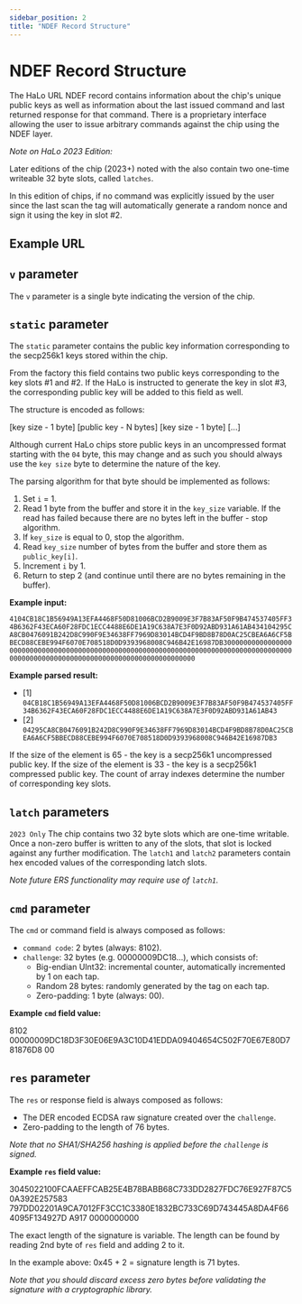 ```yaml
---
sidebar_position: 2
title: "NDEF Record Structure"
---
```



# NDEF Record Structure

The HaLo URL NDEF record contains information about the chip's unique public keys as well as information about the last issued command and last returned response for that command. There is a proprietary interface allowing the user to issue arbitrary commands against the chip using the NDEF layer.

_Note on HaLo 2023 Edition:_

Later editions of the chip (2023+) noted with the also contain two one-time writeable 32 byte slots, called `latches`.

In this edition of chips, if no command was explicitly issued by the user since the last scan the tag will automatically generate a random nonce and sign it using the key in slot #2.

## Example URL

<LongUrl href="https://eth.vrfy.ch/?v=c3&static=4104CB18C1B56949A13EFA4468F50D81006BCD2B9009E3F7B83AF50F9B474537405FF34B6362F43ECA60F28FDC1ECC4488E6DE1A19C638A7E3F0D92ABD931A61AB434104295CA8CB0476091B242D8C990F9E34638FF7969D83014BCD4F9BD8B78D0AC25CBEA6A6CF5BBECD88CEBE994F6070E708518D0D9393968008C946B42E16987DB3000000000000000000000000000000000000000000000000000000000000000000000000000000000000000000000000000000000000000000000000000000000000&latch1=0000000000000000000000000000000000000000000000000000000000000000&latch2=0000000000000000000000000000000000000000000000000000000000000000&cmd=810200000009DC18D3F30E06E9A3C10D41EDDA09404654C502F70E67E80D781876D800&res=3045022100FCAAEFFCAB25E4B78BABB68C733DD2827FDC76E927F87C50A392E257583797DD02201A9CA7012FF3CC1C3380E1832BC733C69D743445A8DA4F664095F134927DA9170000000000" />

## `v` parameter

The `v` parameter is a single byte indicating the version of the chip.

## `static` parameter

The `static` parameter contains the public key information corresponding to the secp256k1 keys stored within the chip.

From the factory this field contains two public keys corresponding to the key slots #1 and #2. If the HaLo is instructed to generate the key in slot #3, the corresponding public key will be added to this field as well.

The structure is encoded as follows:

[key size - 1 byte] [public key - N bytes] [key size - 1 byte] [...]

Although current HaLo chips store public keys in an uncompressed format starting with the `04` byte, this may change and as such you should always use the `key size` byte to determine the nature of the key.

The parsing algorithm for that byte should be implemented as follows:

1. Set `i` = 1.
2. Read 1 byte from the buffer and store it in the `key_size` variable. If the read has failed because there are no bytes left in the buffer - stop algorithm.
3. If `key_size` is equal to 0, stop the algorithm.
4. Read `key_size` number of bytes from the buffer and store them as `public_key[i]`.
5. Increment `i` by 1.
6. Return to step 2 (and continue until there are no bytes remaining in the buffer).

**Example input:**

`4104CB18C1B56949A13EFA4468F50D81006BCD2B9009E3F7B83AF50F9B474537405FF34B6362F43ECA60F28FDC1ECC4488E6DE1A19C638A7E3F0D92ABD931A61AB434104295CA8CB0476091B242D8C990F9E34638FF7969D83014BCD4F9BD8B78D0AC25CBEA6A6CF5BBECD88CEBE994F6070E708518D0D9393968008C946B42E16987DB3000000000000000000000000000000000000000000000000000000000000000000000000000000000000000000000000000000000000000000000000000000000000`

**Example parsed result:**

- [1] `04CB18C1B56949A13EFA4468F50D81006BCD2B9009E3F7B83AF50F9B474537405FF34B6362F43ECA60F28FDC1ECC4488E6DE1A19C638A7E3F0D92ABD931A61AB43`
- [2] `04295CA8CB0476091B242D8C990F9E34638FF7969D83014BCD4F9BD8B78D0AC25CBEA6A6CF5BBECD88CEBE994F6070E708518D0D9393968008C946B42E16987DB3`

If the size of the element is 65 - the key is a secp256k1 uncompressed public key. If the size of the element is 33 - the key is a secp256k1 compressed public key. The count of array indexes determine the number of corresponding key slots.

## `latch` parameters

`2023 Only` The chip contains two 32 byte slots which are one-time writable. Once a non-zero buffer is written to any of the slots, that slot is locked against any further modification. The `latch1` and `latch2` parameters contain hex encoded values of the corresponding latch slots.

_Note future ERS functionality may require use of `latch1`._

## `cmd` parameter

The `cmd` or command field is always composed as follows:

- `command code`: 2 bytes (always: 8102).
- `challenge`: 32 bytes (e.g. 00000009DC18…), which consists of:
  - Big-endian UInt32: incremental counter, automatically incremented by 1 on each tap.
  - Random 28 bytes: randomly generated by the tag on each tap.
  - Zero-padding: 1 byte (always: 00).

**Example `cmd` field value:**

8102 00000009DC18D3F30E06E9A3C10D41EDDA09404654C502F70E67E80D781876D8 00

## `res` parameter

The `res` or response field is always composed as follows:

- The DER encoded ECDSA raw signature created over the `challenge`.
- Zero-padding to the length of 76 bytes.

_Note that no SHA1/SHA256 hashing is applied before the `challenge` is signed._

**Example `res` field value:**

3045022100FCAAEFFCAB25E4B78BABB68C733DD2827FDC76E927F87C50A392E257583
797DD02201A9CA7012FF3CC1C3380E1832BC733C69D743445A8DA4F664095F134927D
A917 0000000000

The exact length of the signature is variable. The length can be found by reading 2nd byte of `res` field and adding 2 to it.

In the example above: 0x45 + 2 = signature length is 71 bytes.

_Note that you should discard excess zero bytes before validating the signature with a cryptographic library._
